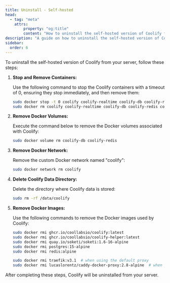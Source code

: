 ```yaml
---
title: Uninstall - Self-hosted
head:
  - tag: "meta"
    attrs:
        property: "og:title"
        content: "How to uninstall the self-hosted version of Coolify from your server."
description: "A guide on how to uninstall the self-hosted version of Coolify from your server."
sidebar:
  order: 6
---
```


To uninstall the self-hosted version of Coolify from your server, follow these steps:

1. **Stop and Remove Containers:**

   Use the following command to stop the Coolify containers with a timeout of 0, ensuring they stop immediately, and then remove them:

   ```bash
   sudo docker stop -t 0 coolify coolify-realtime coolify-db coolify-redis coolify-proxy
   sudo docker rm coolify coolify-realtime coolify-db coolify-redis coolify-proxy
   ```

2. **Remove Docker Volumes:**

   Execute the command below to remove the Docker volumes associated with Coolify:

   ```bash
   sudo docker volume rm coolify-db coolify-redis
   ```

3. **Remove Docker Network:**

   Remove the custom Docker network named "coolify":

   ```bash
   sudo docker network rm coolify
   ```

4. **Delete Coolify Data Directory:**

   Delete the directory where Coolify data is stored:

   ```bash
   sudo rm -rf /data/coolify
   ```

5. **Remove Docker Images:**

   Use the following commands to remove the Docker images used by Coolify:

   ```bash
   sudo docker rmi ghcr.io/coollabsio/coolify:latest
   sudo docker rmi ghcr.io/coollabsio/coolify-helper:latest
   sudo docker rmi quay.io/soketi/soketi:1.6-16-alpine
   sudo docker rmi postgres:15-alpine
   sudo docker rmi redis:alpine

   sudo docker rmi traefik:v3.1  # when using the default proxy
   sudo docker rmi lucaslorentz/caddy-docker-proxy:2.8-alpine  # when you have switched proxy to Caddy
   
   ```

After completing these steps, Coolify will be uninstalled from your server.
